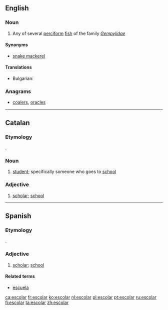 ==English==

===Noun===
{{en-noun}}

# Any of several [[perciform]] [[fish]] of the family ''[[Gempylidae]]''

====Synonyms====
* [[snake mackerel]]
====Translations====
{{trans-top|Any of several [[perciform]] [[fish]] of the family ''[[Gempylidae]]''}}
* Bulgarian: {{t|bg|деликатесна скумрия}}
{{trans-mid}}

{{trans-bottom}}

===Anagrams===
* [[coalers#English|coalers]], [[oracles#English|oracles]]

----

==Catalan==

===Etymology===
{{etyl|la|ca}} {{term|scholaris|lang=la}}.

===Noun===
{{ca-noun|mf}}

# [[student]]; specifically someone who goes to [[school]]

===Adjective===
{{ca-adj|type=mf}}

# [[scholar]]; [[school]]

----

==Spanish==

===Etymology===
{{etyl|la|es}} {{term|scholaris|lang=la}}.

===Adjective===
{{es-adj|pl=escolares}}

# [[scholar]]; [[school]]

====Related terms====
* [[escuela]]

[[ca:escolar]]
[[fr:escolar]]
[[ko:escolar]]
[[nl:escolar]]
[[pl:escolar]]
[[pt:escolar]]
[[ru:escolar]]
[[fi:escolar]]
[[ta:escolar]]
[[zh:escolar]]